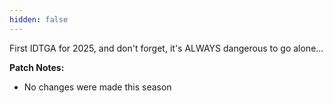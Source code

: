 ```yaml
---
hidden: false
---
```


First IDTGA for 2025, and don't forget, it's ALWAYS dangerous to go alone...

**Patch Notes:**

- No changes were made this season